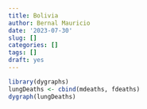 ```yaml
---
title: Bolivia
author: Bernal Mauricio
date: '2023-07-30'
slug: []
categories: []
tags: []
draft: yes
---
```


```r
library(dygraphs)
lungDeaths <- cbind(mdeaths, fdeaths)
dygraph(lungDeaths)

```

